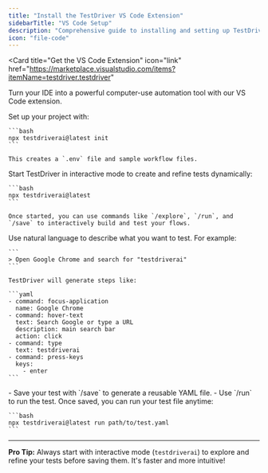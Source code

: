 ```yaml
---
title: "Install the TestDriver VS Code Extension"
sidebarTitle: "VS Code Setup"
description: "Comprehensive guide to installing and setting up TestDriver for VS Code"
icon: "file-code"
---
```


<Card
  title="Get the VS Code Extension"
  icon="link"
  href="https://marketplace.visualstudio.com/items?itemName=testdriver.testdriver"
>
  Turn your IDE into a powerful computer-use automation tool with our VS Code
  extension.
</Card>

<Steps>
  <Step title="Initialize Your Project" stepNumber={1}>
    Set up your project with:

    ```bash
    npx testdriverai@latest init
    ```

    This creates a `.env` file and sample workflow files.

  </Step>
  <Step title="Run TestDriver in Interactive Mode" stepNumber={2}>
    Start TestDriver in interactive mode to create and refine tests dynamically:

    ```bash
    npx testdriverai@latest
    ```

    Once started, you can use commands like `/explore`, `/run`, and `/save` to interactively build and test your flows.

  </Step>
  <Step title="Define Your Test Steps" stepNumber={3}>
    Use natural language to describe what you want to test. For example:

    ```
    > Open Google Chrome and search for "testdriverai"
    ```

    TestDriver will generate steps like:

    ```yaml
    - command: focus-application
      name: Google Chrome
    - command: hover-text
      text: Search Google or type a URL
      description: main search bar
      action: click
    - command: type
      text: testdriverai
    - command: press-keys
      keys:
        - enter
    ```

  </Step>
  <Step title="Refine and Save Your Test" stepNumber={4}>
    - Save your test with `/save` to generate a reusable YAML file.
    - Use `/run` to run the test.
  </Step>
  <Step title="Run Saved Tests" stepNumber={5}>
    Once saved, you can run your test file anytime:

    ```bash
    npx testdriverai@latest run path/to/test.yaml
    ```

  </Step>
</Steps>

---

**Pro Tip:** Always start with interactive mode (`testdriverai`) to explore and refine your tests before saving them. It's faster and more intuitive\!
